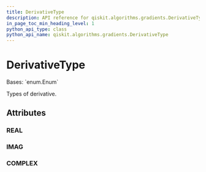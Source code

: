 ```yaml
---
title: DerivativeType
description: API reference for qiskit.algorithms.gradients.DerivativeType
in_page_toc_min_heading_level: 1
python_api_type: class
python_api_name: qiskit.algorithms.gradients.DerivativeType
---
```


# DerivativeType

<Class id="qiskit.algorithms.gradients.DerivativeType" isDedicatedPage={true} github="https://github.com/qiskit/qiskit/tree/stable/0.23/qiskit/algorithms/gradients/utils.py" signature="DerivativeType(value)">
  Bases: `enum.Enum`

  Types of derivative.

  ## Attributes

  ### REAL

  <Attribute id="qiskit.algorithms.gradients.DerivativeType.REAL" name="REAL" attributeValue="= 'real'" />

  ### IMAG

  <Attribute id="qiskit.algorithms.gradients.DerivativeType.IMAG" name="IMAG" attributeValue="= 'imag'" />

  ### COMPLEX

  <Attribute id="qiskit.algorithms.gradients.DerivativeType.COMPLEX" name="COMPLEX" attributeValue="= 'complex'" />
</Class>

